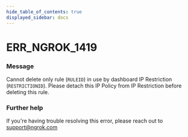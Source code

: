 ```yaml
---
hide_table_of_contents: true
displayed_sidebar: docs
---
```



# ERR_NGROK_1419

### Message

Cannot delete only rule (`RULEID`) in use by dashboard IP Restriction (`RESTRICTIONID`). Please detach this IP Policy from IP Restriction before deleting this rule.

<ErrorDetails error="err_ngrok_1419" />

### Further help

If you're having trouble resolving this error, please reach out to [support@ngrok.com](mailto:support@ngrok.com?subject=Help%20with%20ERR_NGROK_1419)
